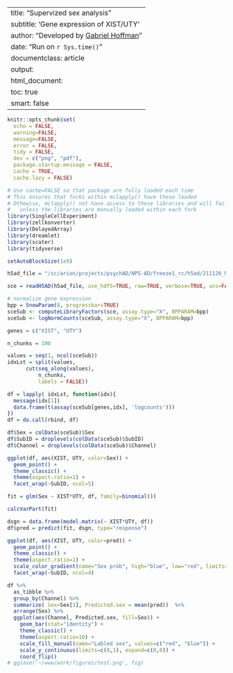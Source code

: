 
--
title: "Supervized sex analysis"
subtitle: 'Gene expression of XIST/UTY'
author: "Developed by [Gabriel Hoffman](http://gabrielhoffman.github.io/)"
date: "Run on `r Sys.time()`"
documentclass: article
output: 
  html_document:
  toc: true
  smart: false
---


<!--- 

cd /sc/arion/projects/CommonMind/hoffman/NPS-AD/work/nps_ad/freeze_v2
ml python git
git pull
R --vanilla

system("git pull"); rmarkdown::render("get_sex_expression_v2.Rmd");


# https://hoffmg01.u.hpc.mssm.edu/eval_methods/dreamlet/mathys_Nature_2019.html

--->



```r
knitr::opts_chunk$set(
  echo = FALSE,
  warning=FALSE,
  message=FALSE,
  error = FALSE,
  tidy = FALSE,
  dev = c("png", "pdf"),
  package.startup.message = FALSE,
  cache = TRUE,
  cache.lazy = FALSE)
```

```r
# Use cache=FALSE so that package are fully loaded each time
# This ensures that forks within mclapply() have these loaded
# Othewise, mclapply() not have access to these libraries and will fail 
#   unless the libraries are manually loaded within each fork
library(SingleCellExperiment)
library(zellkonverter)
library(DelayedArray)
library(dreamlet)
library(scater)
library(tidyverse)

setAutoBlockSize(1e9)
```

```r
h5ad_file = "/sc/arion/projects/psychAD/NPS-AD/freeze1_rc/h5ad/211120_NPS-AD_roundMerged_pass2_res20_anno_meta.h5ad"

sce = readH5AD(h5ad_file, use_hdf5=TRUE, raw=TRUE, verbose=TRUE, uns=FALSE)

# normalize gene expression
bpp = SnowParam(8, progressbar=TRUE)
sceSub <- computeLibraryFactors(sce, assay.type="X", BPPARAM=bpp)
sceSub <- logNormCounts(sceSub, assay.type="X", BPPARAM=bpp)
```

```r
genes = c("XIST", "UTY")

n_chunks = 100

values = seq(1, ncol(sceSub))
idxLst = split(values,      
      cut(seq_along(values),
          n_chunks,
          labels = FALSE))

df = lapply( idxLst, function(idx){
  message(idx[1])
  data.frame(t(assay(sceSub[genes,idx], 'logcounts')))
})
df = do.call(rbind, df)

df$Sex = colData(sceSub)$Sex
df$SubID = droplevels(colData(sceSub)$SubID)
df$Channel = droplevels(colData(sceSub)$Channel)
```

```r
ggplot(df, aes(XIST, UTY, color=Sex)) + 
  geom_point() + 
  theme_classic() +
  theme(aspect.ratio=1) +
  facet_wrap(~SubID, ncol=5)
```

```r
fit = glm(Sex ~ XIST*UTY, df, family=binomial())

calcVarPart(fit)

dsgn = data.frame(model.matrix(~ XIST*UTY, df))
df$pred = predict(fit, dsgn, type="response")
```

```r
ggplot(df, aes(XIST, UTY, color=pred)) + 
  geom_point() + 
  theme_classic() +
  theme(aspect.ratio=1) + 
  scale_color_gradient(name="Sex prob", high="blue", low="red", limits=c(0,1)) +
  facet_wrap(~SubID, ncol=4)
```

```r
df %>%
  as_tibble %>%
  group_by(Channel) %>%
  summarize( Sex=Sex[1], Predicted.sex = mean(pred))  %>%
  arrange(Sex) %>%
  ggplot(aes(Channel, Predicted.sex, fill=Sex)) + 
    geom_bar(stat="identity") +
    theme_classic() +
    theme(aspect.ratio=10) + 
    scale_fill_manual(name="Labled sex", values=c("red", "blue")) + 
    scale_y_continuous(limits=c(0,1), expand=c(0,0)) +
    coord_flip() 
# ggsave('~/www/work/figures/test.png', fig)
```
























